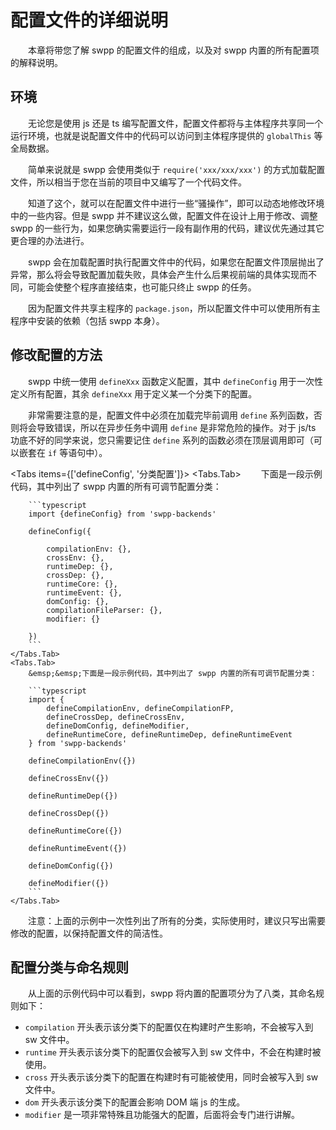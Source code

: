 
# 配置文件的详细说明

&emsp;&emsp;本章将带您了解 swpp 的配置文件的组成，以及对 swpp 内置的所有配置项的解释说明。

## 环境

&emsp;&emsp;无论您是使用 js 还是 ts 编写配置文件，配置文件都将与主体程序共享同一个运行环境，也就是说配置文件中的代码可以访问到主体程序提供的 `globalThis` 等全局数据。

&emsp;&emsp;简单来说就是 swpp 会使用类似于 `require('xxx/xxx/xxx')` 的方式加载配置文件，所以相当于您在当前的项目中又编写了一个代码文件。

&emsp;&emsp;知道了这个，就可以在配置文件中进行一些“骚操作”，即可以动态地修改环境中的一些内容。但是 swpp 并不建议这么做，配置文件在设计上用于修改、调整 swpp 的一些行为，如果您确实需要运行一段有副作用的代码，建议优先通过其它更合理的办法进行。

&emsp;&emsp;swpp 会在加载配置时执行配置文件中的代码，如果您在配置文件顶层抛出了异常，那么将会导致配置加载失败，具体会产生什么后果视前端的具体实现而不同，可能会使整个程序直接结束，也可能只终止 swpp 的任务。

&emsp;&emsp;因为配置文件共享主程序的 `package.json`，所以配置文件中可以使用所有主程序中安装的依赖（包括 swpp 本身）。

## 修改配置的方法

&emsp;&emsp;swpp 中统一使用 `defineXxx` 函数定义配置，其中 `defineConfig` 用于一次性定义所有配置，其余 `defineXxx` 用于定义某一个分类下的配置。

&emsp;&emsp;非常需要注意的是，配置文件中必须在加载完毕前调用 `define` 系列函数，否则将会导致错误，所以在异步任务中调用 `define` 是非常危险的操作。对于 js/ts 功底不好的同学来说，您只需要记住 `define` 系列的函数必须在顶层调用即可（可以嵌套在 `if` 等语句中）。

<Tabs items={['defineConfig', '分类配置']}>
    <Tabs.Tab>
        &emsp;&emsp;下面是一段示例代码，其中列出了 swpp 内置的所有可调节配置分类：

        ```typescript
        import {defineConfig} from 'swpp-backends'

        defineConfig({

            compilationEnv: {},
            crossEnv: {},
            runtimeDep: {},
            crossDep: {},
            runtimeCore: {},
            runtimeEvent: {},
            domConfig: {},
            compilationFileParser: {},
            modifier: {}

        })
        ```
    </Tabs.Tab>
    <Tabs.Tab>
        &emsp;&emsp;下面是一段示例代码，其中列出了 swpp 内置的所有可调节配置分类：

        ```typescript
        import {
            defineCompilationEnv, defineCompilationFP,
            defineCrossDep, defineCrossEnv,
            defineDomConfig, defineModifier,
            defineRuntimeCore, defineRuntimeDep, defineRuntimeEvent
        } from 'swpp-backends'

        defineCompilationEnv({})

        defineCrossEnv({})

        defineRuntimeDep({})

        defineCrossDep({})

        defineRuntimeCore({})

        defineRuntimeEvent({})

        defineDomConfig({})

        defineModifier({})
        ```
    </Tabs.Tab>

</Tabs>

&emsp;&emsp;注意：上面的示例中一次性列出了所有的分类，实际使用时，建议只写出需要修改的配置，以保持配置文件的简洁性。

## 配置分类与命名规则

&emsp;&emsp;从上面的示例代码中可以看到，swpp 将内置的配置项分为了八类，其命名规则如下：

- `compilation` 开头表示该分类下的配置仅在构建时产生影响，不会被写入到 sw 文件中。
- `runtime` 开头表示该分类下的配置仅会被写入到 sw 文件中，不会在构建时被使用。
- `cross` 开头表示该分类下的配置在构建时有可能被使用，同时会被写入到 sw 文件中。
- `dom` 开头表示该分类下的配置会影响 DOM 端 js 的生成。
- `modifier` 是一项非常特殊且功能强大的配置，后面将会专门进行讲解。
